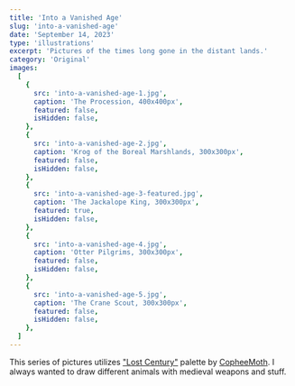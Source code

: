 ```yaml
---
title: 'Into a Vanished Age'
slug: 'into-a-vanished-age'
date: 'September 14, 2023'
type: 'illustrations'
excerpt: 'Pictures of the times long gone in the distant lands.'
category: 'Original'
images:
  [
    {
      src: 'into-a-vanished-age-1.jpg',
      caption: 'The Procession, 400x400px',
      featured: false,
      isHidden: false,
    },
    {
      src: 'into-a-vanished-age-2.jpg',
      caption: 'Krog of the Boreal Marshlands, 300x300px',
      featured: false,
      isHidden: false,
    },
    {
      src: 'into-a-vanished-age-3-featured.jpg',
      caption: 'The Jackalope King, 300x300px',
      featured: true,
      isHidden: false,
    },
    {
      src: 'into-a-vanished-age-4.jpg',
      caption: 'Otter Pilgrims, 300x300px',
      featured: false,
      isHidden: false,
    },
    {
      src: 'into-a-vanished-age-5.jpg',
      caption: 'The Crane Scout, 300x300px',
      featured: false,
      isHidden: false,
    },
  ]
---
```


This series of pictures utilizes
["Lost Century"](https://lospec.com/palette-list/lost-century-24) palette by
[CopheeMoth](https://lospec.com/copheemoth). I always wanted to draw different
animals with medieval weapons and stuff.
